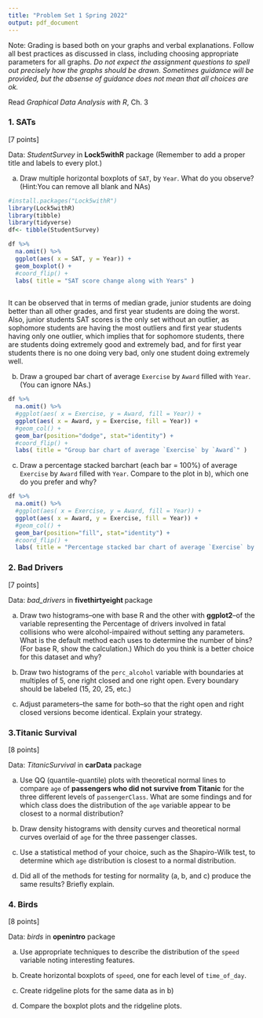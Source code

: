 ```yaml
---
title: "Problem Set 1 Spring 2022"
output: pdf_document
---
```



Note: Grading is based both on your graphs and verbal explanations. Follow all best practices as discussed in class, including choosing appropriate parameters for all graphs. *Do not expect the assignment questions to spell out precisely how the graphs should be drawn. Sometimes guidance will be provided, but the absense of guidance does not mean that all choices are ok.*

Read *Graphical Data Analysis with R*, Ch. 3

### 1. SATs

[7 points]

Data: *StudentSurvey* in **Lock5withR** package
(Remember to add a proper title and labels to every plot.)

a)  Draw multiple horizontal boxplots of `SAT`, by `Year`. What do you observe? (Hint:You can remove all blank and NAs)
```r
#install.packages("Lock5withR")
library(Lock5withR)
library(tibble)
library(tidyverse)
df<- tibble(StudentSurvey)

df %>%
  na.omit() %>%
  ggplot(aes( x = SAT, y = Year)) +
  geom_boxplot() +
  #coord_flip() +
  labs( title = "SAT score change along with Years" )
  
```
It can be observed that in terms of median grade, junior students are doing better than all other grades, and first year students are doing the worst. Also, junior students SAT scores is the only set without an outlier, as sophomore students are having the most outliers and first year students having only one outlier, which implies that for sophomore students, there are students doing extremely good and extremely bad, and for first year students there is no one doing very bad, only one student doing extremely well.


b)  Draw a grouped bar chart of average `Exercise` by `Award` filled with `Year`. (You can ignore NAs.)
```r
df %>%
  na.omit() %>%
  #ggplot(aes( x = Exercise, y = Award, fill = Year)) +
  ggplot(aes( x = Award, y = Exercise, fill = Year)) +
  #geom_col() +
  geom_bar(position="dodge", stat="identity") +
  #coord_flip() +
  labs( title = "Group bar chart of average `Exercise` by `Award`" )

```


c)  Draw a percentage stacked barchart (each bar = 100%) of average `Exercise` by `Award` filled with `Year`. Compare to the plot in b), which one do you prefer and why?
```r
df %>%
  na.omit() %>%
  #ggplot(aes( x = Exercise, y = Award, fill = Year)) +
  ggplot(aes( x = Award, y = Exercise, fill = Year)) +
  #geom_col() +
  geom_bar(position="fill", stat="identity") +
  #coord_flip() +
  labs( title = "Percentage stacked bar chart of average `Exercise` by `Award`" )

```


### 2. Bad Drivers

[7 points]

Data: *bad_drivers* in **fivethirtyeight ** package

a)  Draw two histograms--one with base R and the other with **ggplot2**--of the variable representing the Percentage of drivers involved in fatal collisions who were alcohol-impaired without setting any parameters. What is the default method each uses to determine the number of bins? (For base R, show the calculation.) Which do you think is a better choice for this dataset and why?

b) Draw two histograms of the `perc_alcohol` variable with boundaries at multiples of 5, one right closed and one right open. Every boundary should be labeled (15, 20, 25, etc.)


c)  Adjust parameters--the same for both--so that the right open and right closed versions become identical. Explain your strategy. 


### 3.Titanic Survival 

[8 points]

Data: *TitanicSurvival* in **carData** package

a)  Use QQ (quantile-quantile) plots with theoretical normal lines to compare `age` of **passengers who did not survive from Titanic** for the three different levels of `passengerClass`. What are some findings and for which class does the distribution of the `age` variable appear to be closest to a normal distribution?


b) Draw density histograms with density curves and theoretical normal curves overlaid of `age` for the three passenger classes.


c) Use a statistical method of your choice, such as the Shapiro-Wilk test, to determine which `age` distribution is closest to a normal distribution.


d) Did all of the methods for testing for normality (a, b, and c) produce the same results? Briefly explain.


### 4. Birds

[8 points]

Data: *birds* in **openintro** package


a) Use appropriate techniques to describe the distribution of the `speed` variable noting interesting features.


b) Create horizontal boxplots of `speed`, one for each level of `time_of_day`.


c) Create ridgeline plots for the same data as in b)


d) Compare the boxplot plots and the ridgeline plots. 
